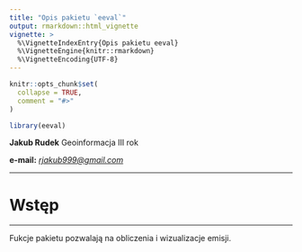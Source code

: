 ```yaml
---
title: "Opis pakietu `eeval`"
output: rmarkdown::html_vignette
vignette: >
  %\VignetteIndexEntry{Opis pakietu eeval}
  %\VignetteEngine{knitr::rmarkdown}
  %\VignetteEncoding{UTF-8}
---
```


```r
knitr::opts_chunk$set(
  collapse = TRUE,
  comment = "#>"
)
```

```r
library(eeval)
```


**Jakub Rudek**
Geoinformacja III rok

**e-mail:** *[rjakub999@gmail.com](rjakub999@gmail.com)*

***
# Wstęp
***

Fukcje pakietu pozwalają na obliczenia i wizualizacje emisji.


